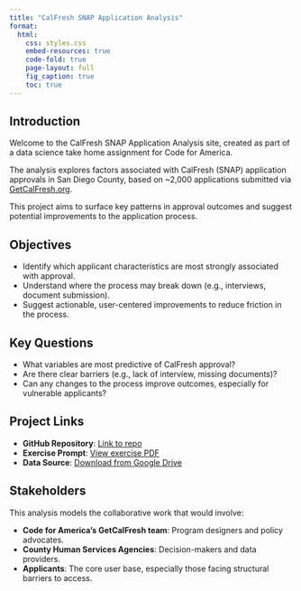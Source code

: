 ```yaml
---
title: "CalFresh SNAP Application Analysis"
format:
  html:
    css: styles.css
    embed-resources: true
    code-fold: true
    page-layout: full
    fig_caption: true
    toc: true
---
```


## Introduction

Welcome to the CalFresh SNAP Application Analysis site, created as part of a data science take home assignment for Code for America.  

The analysis explores factors associated with CalFresh (SNAP) application approvals in San Diego County, based on ~2,000 applications submitted via [GetCalFresh.org](https://www.getcalfresh.org/).   

This project aims to surface key patterns in approval outcomes and suggest potential improvements to the application process.  

## Objectives

- Identify which applicant characteristics are most strongly associated with approval.
- Understand where the process may break down (e.g., interviews, document submission).
- Suggest actionable, user-centered improvements to reduce friction in the process.

## Key Questions

- What variables are most predictive of CalFresh approval?
- Are there clear barriers (e.g., lack of interview, missing documents)?
- Can any changes to the process improve outcomes, especially for vulnerable applicants?

## Project Links

- **GitHub Repository**: [Link to repo](https://github.com/mr4909/cfa_assignment)
- **Exercise Prompt**: [View exercise PDF](Data_Science_Exercise.pdf)
- **Data Source**: [Download from Google Drive](https://drive.google.com/file/d/18BjZXdHsiMp89PriE7E14LZcX0qn3s3P/view)

## Stakeholders

This analysis models the collaborative work that would involve:

- **Code for America’s GetCalFresh team**: Program designers and policy advocates.
- **County Human Services Agencies**: Decision-makers and data providers.
- **Applicants**: The core user base, especially those facing structural barriers to access.

